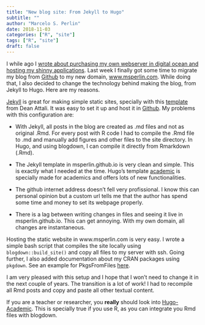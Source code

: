 ```yaml
---
title: "New blog site: From Jekyll to Hugo"
subtitle: ""
author: "Marcelo S. Perlin"
date: 2018-11-03
categories: ["R", "site"]
tags: ["R", "site"]
draft: false
---
```


I while ago I [wrote about purchasing my own webserver in digital ocean and hosting my shinny applications](https://www.msperlin.com/blog/post/2017-12-13-serving-shiny-apps-internet/). Last week I finally got some time to migrate my blog from [Github](https://msperlin.github.io/) to my new domain, [www.msperlin.com](https://www.msperlin.com/blog). While doing that, I also decided to change the technology behind making the blog, from Jekyll to Hugo. Here are my reasons.

[Jekyll](https://jekyllrb.com/) is great for making simple static sites, specially with this [template](https://deanattali.com/beautiful-jekyll/) from Dean Attali. It was easy to set it up and host it in [Github](https://msperlin.github.io/). My problems with this configuration are:

- With Jekyll,  all posts in the blog are created as .md files and not as original .Rmd. For every post with R code I had to compile the .Rmd file to  .md and manually add figures and other files to the site directory. In Hugo, and using blogdown, I can compile it directly from Rmarkdown (.Rmd).

- The Jekyll template in msperlin.github.io is very clean and simple. This is exactly what I needed at the time. Hugo's template [academic](https://sourcethemes.com/academic/) is specially made for academics and offers lots of new functionalities. 

- The github internet address doesn't fell very profissional. I know this can personal opinion but a custom url tells me that the author has spend some time and money to set its webpage  properly.

- There is a lag between writing changes in files and seeing it live in msperlin.github.io. This can get annoying. With my own domain, all changes are instantaneous.

Hosting the static website in www.msperlin.com is very easy. I wrote a simple bash script that compiles the site locally using `blogdown::build_site()` and copy all files to my server with ssh. Going further, I also added documentation about my CRAN packages using `pkgdown`. See an example for PkgsFromFiles [here](https://www.msperlin.com/blog/docs/PkgsFromFiles/). 

I am very pleased with this setup and I hope that I won't need to change it in the next couple of years. The transition is a lot of work! I had to recompile all Rmd posts and copy and paste all other textual content. 

If you are a teacher or researcher, you **really** should look into [Hugo-Academic](https://sourcethemes.com/academic/). This is specially true if you use R, as you can integrate you Rmd files with blogdown. 


 
